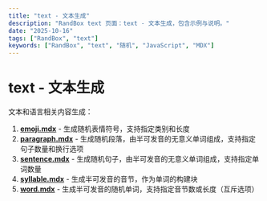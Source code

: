 ```yaml
---
title: "text - 文本生成"
description: "RandBox text 页面：text - 文本生成，包含示例与说明。"
date: "2025-10-16"
tags: ["RandBox", "text"]
keywords: ["RandBox", "text", "随机", "JavaScript", "MDX"]
---
```


# text - 文本生成

文本和语言相关内容生成：

1. **[emoji.mdx](/zh/docs/text/emoji)** - 生成随机表情符号，支持指定类别和长度
2. **[paragraph.mdx](/zh/docs/text/paragraph)** - 生成随机段落，由半可发音的无意义单词组成，支持指定句子数量和换行选项
3. **[sentence.mdx](/zh/docs/text/sentence)** - 生成随机句子，由半可发音的无意义单词组成，支持指定单词数量
4. **[syllable.mdx](/zh/docs/text/syllable)** - 生成半可发音的音节，作为单词的构建块
5. **[word.mdx](/zh/docs/text/word)** - 生成半可发音的随机单词，支持指定音节数或长度（互斥选项）